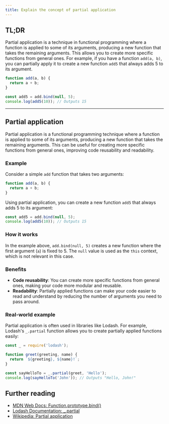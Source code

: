 ```yaml
---
title: Explain the concept of partial application
---
```


## TL;DR

Partial application is a technique in functional programming where a function is applied to some of its arguments, producing a new function that takes the remaining arguments. This allows you to create more specific functions from general ones. For example, if you have a function `add(a, b)`, you can partially apply it to create a new function `add5` that always adds 5 to its argument.

```js
function add(a, b) {
  return a + b;
}

const add5 = add.bind(null, 5);
console.log(add5(10)); // Outputs 15
```

---

## Partial application

Partial application is a functional programming technique where a function is applied to some of its arguments, producing a new function that takes the remaining arguments. This can be useful for creating more specific functions from general ones, improving code reusability and readability.

### Example

Consider a simple `add` function that takes two arguments:

```js
function add(a, b) {
  return a + b;
}
```

Using partial application, you can create a new function `add5` that always adds 5 to its argument:

```js
const add5 = add.bind(null, 5);
console.log(add5(10)); // Outputs 15
```

### How it works

In the example above, `add.bind(null, 5)` creates a new function where the first argument (`a`) is fixed to 5. The `null` value is used as the `this` context, which is not relevant in this case.

### Benefits

- **Code reusability**: You can create more specific functions from general ones, making your code more modular and reusable.
- **Readability**: Partially applied functions can make your code easier to read and understand by reducing the number of arguments you need to pass around.

### Real-world example

Partial application is often used in libraries like Lodash. For example, Lodash's `_.partial` function allows you to create partially applied functions easily:

```js
const _ = require('lodash');

function greet(greeting, name) {
  return `${greeting}, ${name}!`;
}

const sayHelloTo = _.partial(greet, 'Hello');
console.log(sayHelloTo('John')); // Outputs "Hello, John!"
```

## Further reading

- [MDN Web Docs: Function.prototype.bind()](https://developer.mozilla.org/en-US/docs/Web/JavaScript/Reference/Global_Objects/Function/bind)
- [Lodash Documentation: \_.partial](https://lodash.com/docs/4.17.15#partial)
- [Wikipedia: Partial application](https://en.wikipedia.org/wiki/Partial_application)
